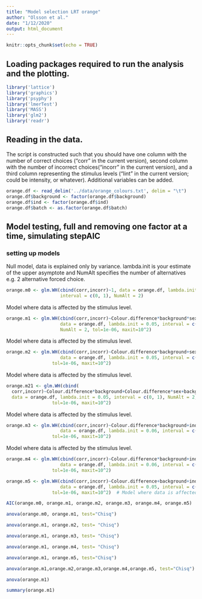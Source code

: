 ```yaml
---
title: "Model selection LRT orange"
author: "Olsson et al."
date: "1/12/2020"
output: html_document
---
```


```r
knitr::opts_chunk$set(echo = TRUE)
```

## Loading packages required to run the analysis and the plotting.

```r
library('lattice')
library('graphics')
library('psyphy')
library('lmerTest')
library('MASS')
library('glm2')
library('readr')
```

## Reading in the data.
The script is constructed such that you should have one column with the number of correct choices ("corr" in the current version), second column with the number of incorrect choices("incorr" in the current version), and a third column representing the stimulus levels ("lint" in the current version; could be intensity, or whatever). Additional variables can be added.

```r
orange.df <- read_delim('../data/orange_colours.txt', delim = "\t") 
orange.df$background <- factor(orange.df$background)
orange.df$ind <- factor(orange.df$ind)
orange.df$batch <- as.factor(orange.df$batch)
```

## Model testing, full and removing one factor at a time, simulating stepAIC

### setting up models

Null model, data is explained only by variance. lambda.init is your estimate of the upper asymptote and NumAlt specifies the number of alternatives e.g. 2 alternative forced choice.

```r
orange.m0 <- glm.WH(cbind(corr,incorr)~1, data = orange.df, lambda.init = 0.1, 
                    interval = c(0, 1), NumAlt = 2) 
```

Model where data is affected by the stimulus level.

```r
orange.m1 <- glm.WH(cbind(corr,incorr)~Colour.difference*background*sex+ind+batch, 
                    data = orange.df, lambda.init = 0.05, interval = c(0, 1), 
                    NumAlt = 2, tol=1e-06, maxit=10^2)
```

Model where data is affected by the stimulus level.

```r
orange.m2 <- glm.WH(cbind(corr,incorr)~Colour.difference*background+sex+ind+batch, 
                    data = orange.df, lambda.init = 0.05, interval = c(0, 1), NumAlt = 2, 
                 tol=1e-06, maxit=10^2)  
```

Model where data is affected by the stimulus level.

```r
orange.m21 <- glm.WH(cbind(
  corr,incorr)~Colour.difference*background+Colour.difference*sex+background*sex+ind+batch,
  data = orange.df, lambda.init = 0.05, interval = c(0, 1), NumAlt = 2, 
                 tol=1e-06, maxit=10^2) 
```

Model where data is affected by the stimulus level.

```r
orange.m3 <- glm.WH(cbind(corr,incorr)~Colour.difference*background+ind+batch,
                    data = orange.df, lambda.init = 0.06, interval = c(0, 1), NumAlt = 2, 
                 tol=1e-06, maxit=10^2) 
```

Model where data is affected by the stimulus level.

```r
orange.m4 <- glm.WH(cbind(corr,incorr)~Colour.difference*background+ind+sex,
                    data = orange.df, lambda.init = 0.06, interval = c(0, 1), NumAlt = 2, 
                 tol=1e-06, maxit=10^2) 
```


```r
orange.m5 <- glm.WH(cbind(corr,incorr)~Colour.difference+background+ind+batch+sex,
                    data = orange.df, lambda.init = 0.05, interval = c(0, 1), NumAlt = 2, 
                 tol=1e-06, maxit=10^2)  # Model where data is affected by the stimulus level
```


```r
AIC(orange.m0, orange.m1, orange.m2, orange.m3, orange.m4, orange.m5)
```


```r
anova(orange.m0, orange.m1, test="Chisq")
```


```r
anova(orange.m1, orange.m2, test= "Chisq")
```


```r
anova(orange.m1, orange.m3, test= "Chisq")
```


```r
anova(orange.m1, orange.m4, test= "Chisq")
```


```r
anova(orange.m1, orange.m5, test="Chisq")
```


```r
anova(orange.m1,orange.m2,orange.m3,orange.m4,orange.m5, test="Chisq")
```


```r
anova(orange.m1)
```


```r
summary(orange.m1)
```

